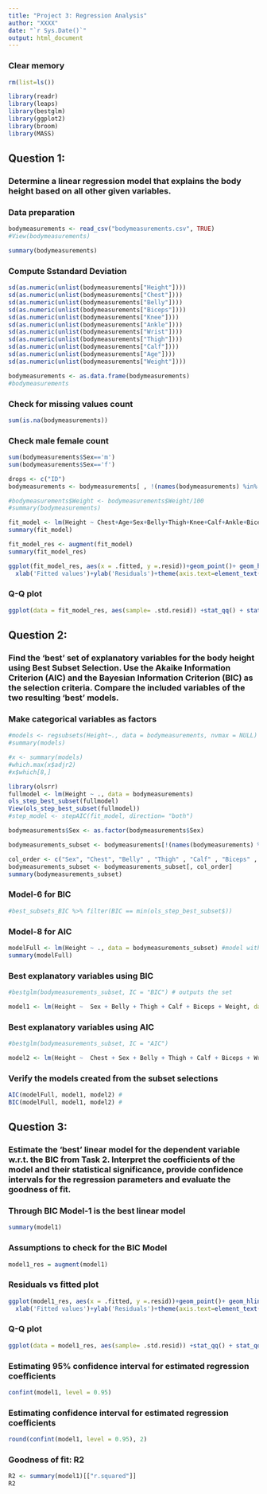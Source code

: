 ```yaml
---
title: "Project 3: Regression Analysis"
author: "XXXX"
date: "`r Sys.Date()`"
output: html_document
---
```


### Clear memory
```r
rm(list=ls())
```

```r
library(readr)
library(leaps)
library(bestglm)
library(ggplot2)
library(broom)
library(MASS)
```

## Question 1:
### Determine a linear regression model that explains the body height based on all other given variables.

### Data preparation
```r
bodymeasurements <- read_csv("bodymeasurements.csv", TRUE)
#View(bodymeasurements)
```

```r
summary(bodymeasurements)
```


### Compute Sstandard Deviation
```r
sd(as.numeric(unlist(bodymeasurements["Height"])))
sd(as.numeric(unlist(bodymeasurements["Chest"])))
sd(as.numeric(unlist(bodymeasurements["Belly"])))
sd(as.numeric(unlist(bodymeasurements["Biceps"])))
sd(as.numeric(unlist(bodymeasurements["Knee"])))
sd(as.numeric(unlist(bodymeasurements["Ankle"])))
sd(as.numeric(unlist(bodymeasurements["Wrist"])))
sd(as.numeric(unlist(bodymeasurements["Thigh"])))
sd(as.numeric(unlist(bodymeasurements["Calf"])))
sd(as.numeric(unlist(bodymeasurements["Age"])))
sd(as.numeric(unlist(bodymeasurements["Weight"])))
```

```r
bodymeasurements <- as.data.frame(bodymeasurements)
#bodymeasurements
```

### Check for missing values count
```r
sum(is.na(bodymeasurements))
```
### Check male female count
```r
sum(bodymeasurements$Sex=='m')
sum(bodymeasurements$Sex=='f')
```

```r
drops <- c("ID")
bodymeasurements <- bodymeasurements[ , !(names(bodymeasurements) %in% drops)]
```

```r
#bodymeasurements$Weight <- bodymeasurements$Weight/100
#summary(bodymeasurements)
```

```r
fit_model <- lm(Height ~ Chest+Age+Sex+Belly+Thigh+Knee+Calf+Ankle+Biceps+Wrist+Weight ,data=bodymeasurements)
summary(fit_model)
```

```r
fit_model_res <- augment(fit_model)
summary(fit_model_res)
```

```r
ggplot(fit_model_res, aes(x = .fitted, y =.resid))+geom_point()+ geom_hline(yintercept = 0)+
  xlab('Fitted values')+ylab('Residuals')+theme(axis.text=element_text(size=16), axis.title=element_text(size=16), plot.title = element_text(hjust = 0.5)) + ggtitle('Residuals vs Fitted: Price')
```

### Q-Q plot
```r
ggplot(data = fit_model_res, aes(sample= .std.resid)) +stat_qq() + stat_qq_line(col = 'red')+ylab('Standardized residuals')+xlab('Theoretical Quantiles')+ggtitle('Normal Q-Q: Height')+theme(axis.text=element_text(size=16), axis.title=element_text(size=16), plot.title = element_text(hjust = 0.5))
```

## Question 2:
### Find the ‘best’ set of explanatory variables for the body height using Best Subset Selection. Use the Akaike Information Criterion (AIC) and the Bayesian Information Criterion (BIC) as the selection criteria. Compare the included variables of the two resulting ‘best’ models.

### Make categorical variables as factors
```r
#models <- regsubsets(Height~., data = bodymeasurements, nvmax = NULL)
#summary(models)

#x <- summary(models)
#which.max(x$adjr2)
#x$which[8,]
```

```r
library(olsrr)
fullmodel <- lm(Height ~ ., data = bodymeasurements)
ols_step_best_subset(fullmodel)
View(ols_step_best_subset(fullmodel))
#step_model <- stepAIC(fit_model, direction= "both")
```

```r
bodymeasurements$Sex <- as.factor(bodymeasurements$Sex)
```

```r
bodymeasurements_subset <- bodymeasurements[!(names(bodymeasurements) %in% c("Knee", "Ankle", "Age"))] 
```

```r
col_order <- c("Sex", "Chest", "Belly" , "Thigh" , "Calf" , "Biceps" , "Wrist" , "Weight", "Height")
bodymeasurements_subset <- bodymeasurements_subset[, col_order]
summary(bodymeasurements_subset)
```

### Model-6 for BIC
```r
#best_subsets_BIC %>% filter(BIC == min(ols_step_best_subset$))
```

### Model-8 for AIC
```r
modelFull <- lm(Height ~ ., data = bodymeasurements_subset) #model with all variables
summary(modelFull)
```

### Best explanatory variables using BIC
```r
#bestglm(bodymeasurements_subset, IC = "BIC") # outputs the set
```

```r
model1 <- lm(Height ~  Sex + Belly + Thigh + Calf + Biceps + Weight, data = bodymeasurements_subset)
```

### Best explanatory variables using AIC
```r
#bestglm(bodymeasurements_subset, IC = "AIC")

model2 <- lm(Height ~  Chest + Sex + Belly + Thigh + Calf + Biceps + Wrist + Weight, data = bodymeasurements_subset)

```

### Verify the models created from the subset selections
```r
AIC(modelFull, model1, model2) # 
BIC(modelFull, model1, model2) # 
```

## Question 3:
### Estimate the ‘best’ linear model for the dependent variable w.r.t. the BIC from Task 2. Interpret the coefficients of the model and their statistical significance, provide confidence intervals for the regression parameters and evaluate the goodness of fit.

### Through BIC Model-1 is the best linear model
```r
summary(model1)
```

### Assumptions to check for the BIC Model
```r
model1_res = augment(model1)
```

### Residuals vs fitted plot
```r
ggplot(model1_res, aes(x = .fitted, y =.resid))+geom_point()+ geom_hline(yintercept = 0)+
  xlab('Fitted values')+ylab('Residuals')+theme(axis.text=element_text(size=16), axis.title=element_text(size=16), plot.title = element_text(hjust = 0.5)) + ggtitle('Residuals vs Fitted') +  labs(subtitle = "Estimating through best BIC model")
```

### Q-Q plot
```r
ggplot(data = model1_res, aes(sample= .std.resid)) +stat_qq() + stat_qq_line(col = 'red')+ylab('Standardized residuals')+xlab('Theoretical Quantiles')+ggtitle('Normal Q-Q')+theme(axis.text=element_text(size=16), axis.title=element_text(size=16), plot.title = element_text(hjust = 0.5)) + labs(subtitle = "Estimating through best BIC model")
```

### Estimating 95% confidence interval for estimated regression coefficients
```r
confint(model1, level = 0.95) 
```

### Estimating confidence interval for estimated regression coefficients
```r
round(confint(model1, level = 0.95), 2)
```

### Goodness of fit: R2
```r
R2 <- summary(model1)[["r.squared"]]
R2
```